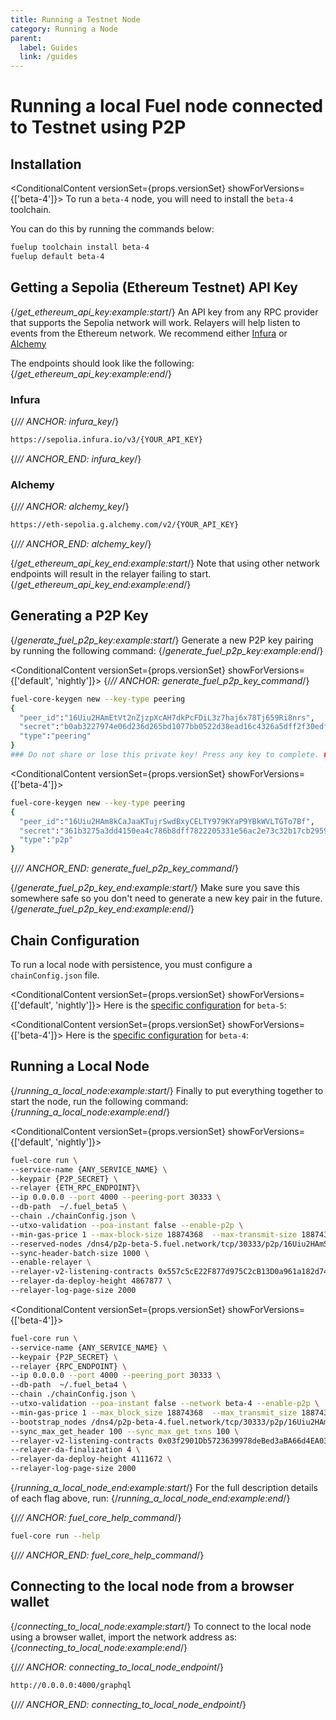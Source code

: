 ```yaml
---
title: Running a Testnet Node
category: Running a Node
parent:
  label: Guides
  link: /guides
---
```


# Running a local Fuel node connected to Testnet using P2P

## Installation

<TextImport
  file="../installation/index.mdx"
  comment="install_rust"
  commentType="{/*"
/>

<CodeImport
  file="../installation/index.mdx"
  comment="install_rust_command"
  commentType="{/*"
  lang="sh"
  trim="true"
/>

<TextImport
  file="../installation/index.mdx"
  comment="install_fuelup"
  commentType="{/*"
/>

<CodeImport
  file="../installation/index.mdx"
  comment="install_fuelup_command"
  commentType="{/*"
  lang="sh"
  trim="true"
/>

<TextImport
  file="../quickstart/building-a-smart-contract.mdx"
  comment="install_help"
  commentType="{/*"
/>

<ConditionalContent versionSet={props.versionSet} showForVersions={['beta-4']}>
To run a `beta-4` node, you will need to install the `beta-4` toolchain.

You can do this by running the commands below:

```sh
fuelup toolchain install beta-4
fuelup default beta-4
```
</ConditionalContent>

## Getting a Sepolia (Ethereum Testnet) API Key

{/*get_ethereum_api_key:example:start*/}
An API key from any RPC provider that supports the Sepolia network will work. Relayers will help listen to events from the Ethereum network. We recommend either [Infura](https://www.infura.io/) or [Alchemy](https://www.alchemy.com/)

The endpoints should look like the following:
{/*get_ethereum_api_key:example:end*/}

### Infura

{/*// ANCHOR: infura_key*/}

```sh
https://sepolia.infura.io/v3/{YOUR_API_KEY}
```

{/*// ANCHOR_END: infura_key*/}

### Alchemy

{/*// ANCHOR: alchemy_key*/}

```sh
https://eth-sepolia.g.alchemy.com/v2/{YOUR_API_KEY}
```

{/*// ANCHOR_END: alchemy_key*/}

{/*get_ethereum_api_key_end:example:start*/}
Note that using other network endpoints will result in the relayer failing to start.
{/*get_ethereum_api_key_end:example:end*/}

## Generating a P2P Key

{/*generate_fuel_p2p_key:example:start*/}
Generate a new P2P key pairing by running the following command:
{/*generate_fuel_p2p_key:example:end*/}

<ConditionalContent versionSet={props.versionSet} showForVersions={['default', 'nightly']}>
{/*// ANCHOR: generate_fuel_p2p_key_command*/}

```sh
fuel-core-keygen new --key-type peering
{
  "peer_id":"16Uiu2HAmEtVt2nZjzpXcAH7dkPcFDiL3z7haj6x78Tj659Ri8nrs",
  "secret":"b0ab3227974e06d236d265bd1077bb0522d38ead16c4326a5dff2f30edf88496",
  "type":"peering"
}
### Do not share or lose this private key! Press any key to complete. ###
```
</ConditionalContent>

<ConditionalContent versionSet={props.versionSet} showForVersions={['beta-4']}>
```sh
fuel-core-keygen new --key-type peering
{
  "peer_id":"16Uiu2HAm8kCaJaaKTujrSwdBxyCELTY979KYaP9YBkWVLTGTo7Bf",
  "secret":"361b3275a3dd4150ea4c786b8dff7822205331e56ac2e73c32b17cb295978c8c",
  "type":"p2p"
}
```
</ConditionalContent>

{/*// ANCHOR_END: generate_fuel_p2p_key_command*/}

{/*generate_fuel_p2p_key_end:example:start*/}
Make sure you save this somewhere safe so you don't need to generate a new key pair in the future.
{/*generate_fuel_p2p_key_end:example:end*/}

## Chain Configuration

To run a local node with persistence, you must configure a `chainConfig.json` file.

<ConditionalContent versionSet={props.versionSet} showForVersions={['default', 'nightly']}>
Here is the [specific configuration](https://github.com/FuelLabs/fuel-core/blob/v0.22.0/deployment/scripts/chainspec/beta_chainspec.json) for `beta-5`:

<CodeImport
  file="../../../fuel-core/deployment/scripts/chainspec/beta_chainspec.json"
  lang="json"
/>
</ConditionalContent>

<ConditionalContent versionSet={props.versionSet} showForVersions={['beta-4']}>
Here is the [specific configuration](https://github.com/FuelLabs/fuel-core/blob/v0.20.4/deployment/scripts/chainspec/beta_chainspec.json) for `beta-4`:

<CodeImport
  file="../../../beta-4/fuel-core/deployment/scripts/chainspec/beta_chainspec.json"
  lang="json"
/>
</ConditionalContent>

## Running a Local Node

{/*running_a_local_node:example:start*/}
Finally to put everything together to start the node, run the following command:
{/*running_a_local_node:example:end*/}

<ConditionalContent versionSet={props.versionSet} showForVersions={['default', 'nightly']}>
```sh
fuel-core run \
--service-name {ANY_SERVICE_NAME} \
--keypair {P2P_SECRET} \
--relayer {ETH_RPC_ENDPOINT}\
--ip 0.0.0.0 --port 4000 --peering-port 30333 \
--db-path  ~/.fuel_beta5 \
--chain ./chainConfig.json \
--utxo-validation --poa-instant false --enable-p2p \
--min-gas-price 1 --max-block-size 18874368  --max-transmit-size 18874368 \
--reserved-nodes /dns4/p2p-beta-5.fuel.network/tcp/30333/p2p/16Uiu2HAmSMqLSibvGCvg8EFLrpnmrXw1GZ2ADX3U2c9ttQSvFtZX,/dns4/p2p-beta-5.fuel.network/tcp/30334/p2p/16Uiu2HAmVUHZ3Yimoh4fBbFqAb3AC4QR1cyo8bUF4qyi8eiUjpVP \
--sync-header-batch-size 1000 \
--enable-relayer \
--relayer-v2-listening-contracts 0x557c5cE22F877d975C2cB13D0a961a182d740fD5 \
--relayer-da-deploy-height 4867877 \
--relayer-log-page-size 2000
```
</ConditionalContent>

<ConditionalContent versionSet={props.versionSet} showForVersions={['beta-4']}>
```sh
fuel-core run \
--service-name {ANY_SERVICE_NAME} \
--keypair {P2P_SECRET} \
--relayer {RPC_ENDPOINT} \
--ip 0.0.0.0 --port 4000 --peering_port 30333 \
--db-path  ~/.fuel_beta4 \
--chain ./chainConfig.json \
--utxo-validation --poa-instant false --network beta-4 --enable-p2p \
--min-gas-price 1 --max_block_size 18874368  --max_transmit_size 18874368 \
--bootstrap_nodes /dns4/p2p-beta-4.fuel.network/tcp/30333/p2p/16Uiu2HAm3xjsqASZ68KpaJPkPCMUiMgquhjyDHtxcVxVdFkMgRFf,/dns4/p2p-beta-4.fuel.network/tcp/30334/p2p/16Uiu2HAmJyoJ2HrtPRdBALMT8fs5Q25xVj57gZj5s6G6dzbHypoS \
--sync_max_get_header 100 --sync_max_get_txns 100 \
--relayer-v2-listening-contracts 0x03f2901Db5723639978deBed3aBA66d4EA03aF73 \
--relayer-da-finalization 4 \
--relayer-da-deploy-height 4111672 \
--relayer-log-page-size 2000
```
</ConditionalContent>

{/*running_a_local_node_end:example:start*/}
For the full description details of each flag above, run:
{/*running_a_local_node_end:example:end*/}

{/*// ANCHOR: fuel_core_help_command*/}

```sh
fuel-core run --help
```

{/*// ANCHOR_END: fuel_core_help_command*/}

## Connecting to the local node from a browser wallet

{/*connecting_to_local_node:example:start*/}
To connect to the local node using a browser wallet, import the network address as:
{/*connecting_to_local_node:example:end*/}

{/*// ANCHOR: connecting_to_local_node_endpoint*/}

```sh
http://0.0.0.0:4000/graphql
```

{/*// ANCHOR_END: connecting_to_local_node_endpoint*/}

